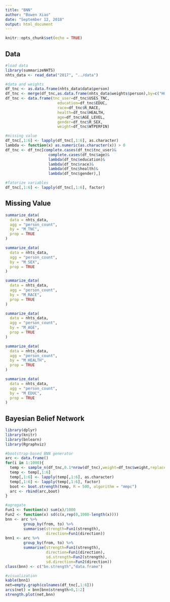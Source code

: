 ---
title: "BNN"
author: "Bowen Xiao"
date: "September 12, 2018"
output: html_document
---

```{r setup, include=FALSE}
knitr::opts_chunk$set(echo = TRUE)
```

## Data

```{r}
#load data
library(summarizeNHTS)
nhts_data <- read_data("2017", "../data")

#data and weights
df_tnc <- as.data.frame(nhts_data$data$person)
df_tnc <- merge(df_tnc,as.data.frame(nhts_data$weights$person),by=c("HOUSEID","PERSONID"))
df_tnc <- data.frame(tnc_user=df_tnc$USES_TNC,
                       education=df_tnc$EDUC,
                       race=df_tnc$R_RACE,
                       health=df_tnc$HEALTH,
                       age=df_tnc$AGE_LEVEL,
                       gender=df_tnc$R_SEX,
                       weight=df_tnc$WTPERFIN)

#missing value
df_tnc[,1:6] <- lapply(df_tnc[,1:6], as.character)
lambda <- function(x) as.numeric(as.character(x)) > 0
df_tnc <- df_tnc[complete.cases(df_tnc$tnc_user)&
                   complete.cases(df_tnc$age)&
                   lambda(df_tnc$education)&
                   lambda(df_tnc$race)&
                   lambda(df_tnc$health)&
                   lambda(df_tnc$gender),]

#fatorize variables
df_tnc[,1:6] <- lapply(df_tnc[,1:6], factor)
```

## Missing Value

```{r}
summarize_data(
  data = nhts_data,
  agg = "person_count",
  by = "M_TNC",
  prop = TRUE
)
```

```{r}
summarize_data(
  data = nhts_data,
  agg = "person_count",
  by = "M_SEX",
  prop = TRUE
)
```

```{r}
summarize_data(
  data = nhts_data,
  agg = "person_count",
  by = "M_RACE",
  prop = TRUE
)
```

```{r}
summarize_data(
  data = nhts_data,
  agg = "person_count",
  by = "M_AGE",
  prop = TRUE
)
```

```{r}
summarize_data(
  data = nhts_data,
  agg = "person_count",
  by = "M_HEALTH",
  prop = TRUE
)
```

```{r}
summarize_data(
  data = nhts_data,
  agg = "person_count",
  by = "M_EDUC",
  prop = TRUE
)
```

## Bayesian Belief Network

```{r message=FALSE}
library(dplyr)
library(knitr)
library(bnlearn)
library(Rgraphviz)

#bootstrap-based BNN generator
arc <- data.frame()
for(i in 1:1000){
  temp <- sample_n(df_tnc,0.1*nrow(df_tnc),weight=df_tnc$weight,replace=TRUE)
  temp <- temp[,1:6]
  temp[,1:6] <- lapply(temp[,1:6], as.character)
  temp[,1:6] <- lapply(temp[,1:6], factor)
  boot <- boot.strength(temp, R = 500, algorithm = "mmpc")
  arc <- rbind(arc,boot)
}

#agregate
Fun1 <- function(x) sum(x)/1000
Fun2 <- function(x) sd(c(x,rep(0,1000-length(x))))
bnn <- arc %>%
        group_by(from, to) %>%
        summarise(strength=Fun1(strength),
                  direction=Fun1(direction))
bnn1 <- arc %>%
        group_by(from, to) %>%
        summarise(strength=Fun1(strength),
                  direction=Fun1(direction),
                  sd.strength=Fun2(strength),
                  sd.direction=Fun2(direction))
class(bnn) <- c("bn.strength","data.frame")

#visualization
kable(bnn1)
net=empty.graph(colnames(df_tnc[,1:6]))
arcs(net) = bnn[bnn$strength>0,1:2]
strength.plot(net,bnn)
```
